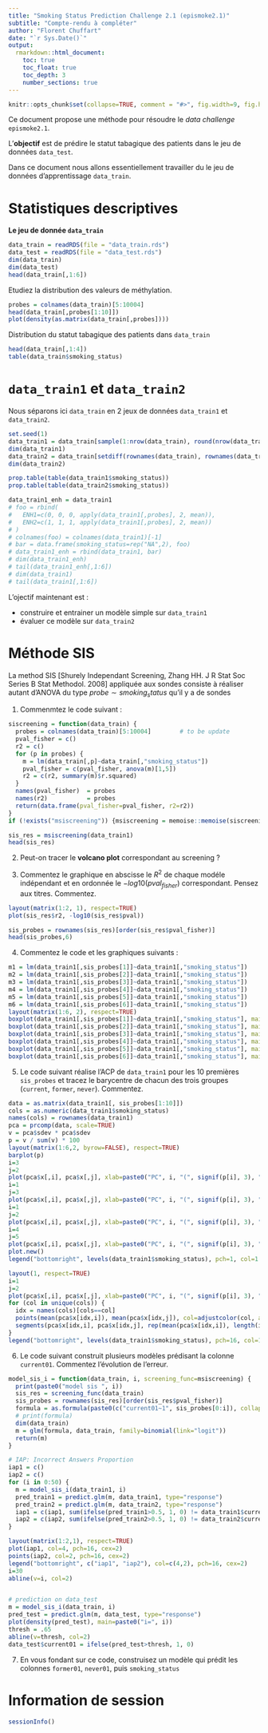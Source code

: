 ```yaml
---
title: "Smoking Status Prediction Challenge 2.1 (epismoke2.1)"
subtitle: "Compte-rendu à compléter"
author: "Florent Chuffart"
date: "`r Sys.Date()`"
output:
  rmarkdown::html_document:
    toc: true
    toc_float: true
    toc_depth: 3
    number_sections: true
---
```


```r
knitr::opts_chunk$set(collapse=TRUE, comment = "#>", fig.width=9, fig.height=6, eval=TRUE, echo=FALSE, results="hide")
``` 

Ce document propose une méthode pour résoudre le *data challenge* `epismoke2.1`.

L’**objectif** est de prédire le statut tabagique des patients dans le jeu de données `data_test`.

Dans ce document nous allons essentiellement travailler du le jeu de données d’apprentissage `data_train`.


# Statistiques descriptives

**Le jeu de donnée `data_train`**

```r
data_train = readRDS(file = "data_train.rds")
data_test = readRDS(file = "data_test.rds")
dim(data_train)
dim(data_test)
head(data_train[,1:6])
```

Etudiez la distribution des valeurs de méthylation.

```r
probes = colnames(data_train)[5:10004]
head(data_train[,probes[1:10]])
plot(density(as.matrix(data_train[,probes])))
```

Distribution du statut tabagique des patients dans `data_train`

```r
head(data_train[,1:4])
table(data_train$smoking_status)
```


# `data_train1` et `data_train2`


Nous séparons ici `data_train` en 2 jeux de données `data_train1` et `data_train2`.

```r
set.seed(1)
data_train1 = data_train[sample(1:nrow(data_train), round(nrow(data_train) * .75)),]
dim(data_train1)
data_train2 = data_train[setdiff(rownames(data_train), rownames(data_train1)),]
dim(data_train2)

prop.table(table(data_train1$smoking_status))
prop.table(table(data_train2$smoking_status))

data_train1_enh = data_train1
# foo = rbind(
#   ENH1=c(0, 0, 0, apply(data_train1[,probes], 2, mean)),
#   ENH2=c(1, 1, 1, apply(data_train1[,probes], 2, mean))
# )
# colnames(foo) = colnames(data_train1)[-1]
# bar = data.frame(smoking_status=rep("NA",2), foo)
# data_train1_enh = rbind(data_train1, bar)
# dim(data_train1_enh)
# tail(data_train1_enh[,1:6])
# dim(data_train1)
# tail(data_train1[,1:6])
```

L’ojectif maintenant est : 

- construire et entrainer un modèle simple sur `data_train1`
- évaluer ce modèle sur `data_train2`


# Méthode SIS

La method SIS [Shurely Independant Screening, Zhang HH. J R Stat Soc Series B Stat Methodol. 2008] appliquée aux sondes consiste à 
réaliser autant d’ANOVA du type $probe \sim smoking_status$ qu’il y a de sondes

1. Commenmtez le code suivant : 

```r
siscreening = function(data_train) {
  probes = colnames(data_train)[5:10004]        # to be update
  pval_fisher = c()
  r2 = c()
  for (p in probes) {
    m = lm(data_train[,p]~data_train[,"smoking_status"])    
    pval_fisher = c(pval_fisher, anova(m)[1,5])  
    r2 = c(r2, summary(m)$r.squared)
  }
  names(pval_fisher)  = probes
  names(r2)           = probes  
  return(data.frame(pval_fisher=pval_fisher, r2=r2))
}
if (!exists("msiscreening")) {msiscreening = memoise::memoise(siscreening)}

sis_res = msiscreening(data_train1)  
head(sis_res)
```

2. Peut-on tracer le **volcano plot** correspondant au screening ?

3. Commentez le graphique en abscisse le $R^2$ de chaque modéle indépendant et en ordonnée le $-log10(pval_{fisher})$ correspondant. Pensez aux titres. Commentez.

```r
layout(matrix(1:2, 1), respect=TRUE)
plot(sis_res$r2, -log10(sis_res$pval))                  
```

```r
sis_probes = rownames(sis_res)[order(sis_res$pval_fisher)]
head(sis_probes,6)
```

4. Commentez le code et les graphiques suivants : 

```r
m1 = lm(data_train1[,sis_probes[1]]~data_train1[,"smoking_status"])
m2 = lm(data_train1[,sis_probes[2]]~data_train1[,"smoking_status"])
m3 = lm(data_train1[,sis_probes[3]]~data_train1[,"smoking_status"])
m4 = lm(data_train1[,sis_probes[4]]~data_train1[,"smoking_status"])
m5 = lm(data_train1[,sis_probes[5]]~data_train1[,"smoking_status"])
m6 = lm(data_train1[,sis_probes[6]]~data_train1[,"smoking_status"])
layout(matrix(1:6, 2), respect=TRUE)
boxplot(data_train1[,sis_probes[1]]~data_train1[,"smoking_status"], main=paste0(sis_probes[1], "~smoking_status R^2: ", signif(summary(m1)$r.squared, 3)))
boxplot(data_train1[,sis_probes[2]]~data_train1[,"smoking_status"], main=paste0(sis_probes[2], "~smoking_status R^2: ", signif(summary(m2)$r.squared, 3)))
boxplot(data_train1[,sis_probes[3]]~data_train1[,"smoking_status"], main=paste0(sis_probes[3], "~smoking_status R^2: ", signif(summary(m3)$r.squared, 3)))
boxplot(data_train1[,sis_probes[4]]~data_train1[,"smoking_status"], main=paste0(sis_probes[4], "~smoking_status R^2: ", signif(summary(m4)$r.squared, 3)))
boxplot(data_train1[,sis_probes[5]]~data_train1[,"smoking_status"], main=paste0(sis_probes[5], "~smoking_status R^2: ", signif(summary(m5)$r.squared, 3)))
boxplot(data_train1[,sis_probes[6]]~data_train1[,"smoking_status"], main=paste0(sis_probes[6], "~smoking_status R^2: ", signif(summary(m6)$r.squared, 3)))
```



5. Le code suivant réalise l’ACP de `data_train1` pour les 10 premières `sis_probes` et
   tracez le barycentre de chacun des trois groupes (`current`, `former`, `never`).
   Commentez.


```r
data = as.matrix(data_train1[, sis_probes[1:10]])
cols = as.numeric(data_train1$smoking_status)
names(cols) = rownames(data_train1)
pca = prcomp(data, scale=TRUE)
v = pca$sdev * pca$sdev
p = v / sum(v) * 100
layout(matrix(1:6,2, byrow=FALSE), respect=TRUE)
barplot(p)
i=3
j=2
plot(pca$x[,i], pca$x[,j], xlab=paste0("PC", i, "(", signif(p[i], 3), "%)"), ylab=paste0("PC", j, "(", signif(p[j], 3), "%)"), col=cols)
i=1
j=3
plot(pca$x[,i], pca$x[,j], xlab=paste0("PC", i, "(", signif(p[i], 3), "%)"), ylab=paste0("PC", j, "(", signif(p[j], 3), "%)"), col=cols)
i=1
j=2
plot(pca$x[,i], pca$x[,j], xlab=paste0("PC", i, "(", signif(p[i], 3), "%)"), ylab=paste0("PC", j, "(", signif(p[j], 3), "%)"), col=cols)
i=4
j=5
plot(pca$x[,i], pca$x[,j], xlab=paste0("PC", i, "(", signif(p[i], 3), "%)"), ylab=paste0("PC", j, "(", signif(p[j], 3), "%)"), col=cols)
plot.new()
legend("bottomright", levels(data_train1$smoking_status), pch=1, col=1:length(levels(data_train1$smoking_status)))
``` 


```r
layout(1, respect=TRUE)
i=1
j=2
plot(pca$x[,i], pca$x[,j], xlab=paste0("PC", i, "(", signif(p[i], 3), "%)"), ylab=paste0("PC", j, "(", signif(p[j], 3), "%)"), col=cols)
for (col in unique(cols)) {
  idx = names(cols)[cols==col]
  points(mean(pca$x[idx,i]), mean(pca$x[idx,j]), col=adjustcolor(col, alpha.f=.9), pch=16, cex=3)
  segments(pca$x[idx,i], pca$x[idx,j], rep(mean(pca$x[idx,i]), length(idx)), rep(mean(pca$x[idx,j]), length(idx)), col=adjustcolor(col, alpha.f=.3))
}
legend("bottomright", levels(data_train1$smoking_status), pch=16, col=1:length(levels(data_train1$smoking_status)))
```

6. Le code suivant construit plusieurs modèles prédisant la colonne `current01`. Commentez l’évolution de l’erreur.

  
```r
model_sis_i = function(data_train, i, screening_func=msiscreening) { 
  print(paste0("model sis ", i))
  sis_res = screening_func(data_train)  
  sis_probes = rownames(sis_res)[order(sis_res$pval_fisher)]
  formula = as.formula(paste0(c("current01~1", sis_probes[0:i]), collapse="+")) ; 
  # print(formula)
  dim(data_train)
  m = glm(formula, data_train, family=binomial(link="logit"))
  return(m)
}

# IAP: Incorrect Answers Proportion
iap1 = c()
iap2 = c()
for (i in 0:50) {
  m = model_sis_i(data_train1, i)
  pred_train1 = predict.glm(m, data_train1, type="response")
  pred_train2 = predict.glm(m, data_train2, type="response")
  iap1 = c(iap1, sum(ifelse(pred_train1>0.5, 1, 0) != data_train1$current01) / nrow(data_train1))
  iap2 = c(iap2, sum(ifelse(pred_train2>0.5, 1, 0) != data_train2$current01) / nrow(data_train2))
} 

layout(matrix(1:2,1), respect=TRUE)
plot(iap1, col=4, pch=16, cex=2)
points(iap2, col=2, pch=16, cex=2)
legend("bottomright", c("iap1", "iap2"), col=c(4,2), pch=16, cex=2)
i=30
abline(v=i, col=2)


# prediction on data_test
m = model_sis_i(data_train, i)
pred_test = predict.glm(m, data_test, type="response")
plot(density(pred_test), main=paste0("i=", i))
thresh = .65
abline(v=thresh, col=2)
data_test$current01 = ifelse(pred_test>thresh, 1, 0)
```

7. En vous fondant sur ce code, construisez un modèle qui prédit les colonnes `former01`, `never01`, puis `smoking_status`







# Information de session

```r
sessionInfo()
```



